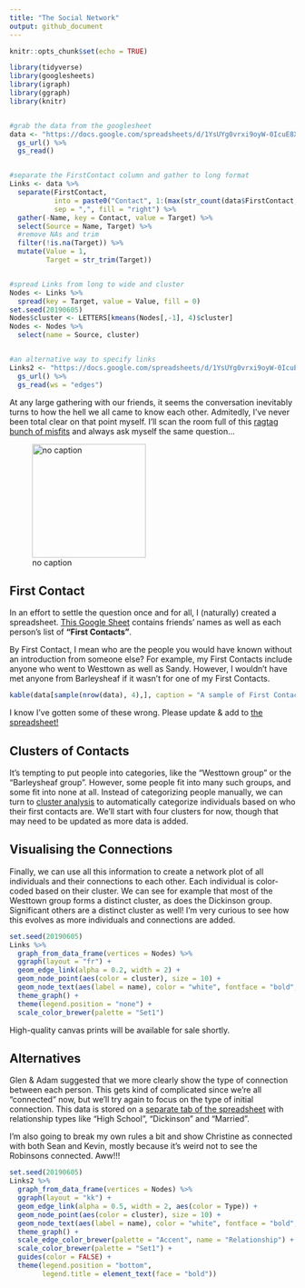 ```yaml
---
title: "The Social Network"
output: github_document
---
```


```r
knitr::opts_chunk$set(echo = TRUE)

library(tidyverse)
library(googlesheets)
library(igraph)
library(ggraph)
library(knitr)


#grab the data from the googlesheet
data <- "https://docs.google.com/spreadsheets/d/1YsUYg0vrxi9oyW-0IcuE8XfAKGZb6MR7VlpmdChGI0A" %>% 
  gs_url() %>% 
  gs_read()


#separate the FirstContact column and gather to long format
Links <- data %>% 
  separate(FirstContact, 
           into = paste0("Contact", 1:(max(str_count(data$FirstContact, ",")) + 1)),
           sep = ",", fill = "right") %>% 
  gather(-Name, key = Contact, value = Target) %>% 
  select(Source = Name, Target) %>% 
  #remove NAs and trim
  filter(!is.na(Target)) %>% 
  mutate(Value = 1,
         Target = str_trim(Target))


#spread Links from long to wide and cluster
Nodes <- Links %>% 
  spread(key = Target, value = Value, fill = 0)
set.seed(20190605)
Nodes$cluster <- LETTERS[kmeans(Nodes[,-1], 4)$cluster]
Nodes <- Nodes %>% 
  select(name = Source, cluster)


#an alternative way to specify links
Links2 <- "https://docs.google.com/spreadsheets/d/1YsUYg0vrxi9oyW-0IcuE8XfAKGZb6MR7VlpmdChGI0A" %>% 
  gs_url() %>% 
  gs_read(ws = "edges")
```


At any large gathering with our friends, it seems the conversation inevitably turns to how the hell we all came to know each other.  Admitedly, I've never been total clear on that point myself.  I'll scan the room full of this [ragtag bunch of misfits](https://tvtropes.org/pmwiki/pmwiki.php/Main/RagtagBunchOfMisfits) and always ask myself the same question...

![no caption](https://memegenerator.net/img/instances/36549336/who-are-these-people.jpg){width=200px}


## First Contact

In an effort to settle the question once and for all, I (naturally) created a spreadsheet.  [This Google Sheet](https://docs.google.com/spreadsheets/d/1YsUYg0vrxi9oyW-0IcuE8XfAKGZb6MR7VlpmdChGI0A) contains friends' names as well as each person's list of **"First Contacts"**.  

By First Contact, I mean who are the people you would have known without an introduction from someone else?  For example, my First Contacts include anyone who went to Westtown as well as Sandy.  However, I wouldn't have met anyone from Barleysheaf if it wasn't for one of my First Contacts.

```r
kable(data[sample(nrow(data), 4),], caption = "A sample of First Contacts")
```

I know I've gotten some of these wrong.  Please update & add to [the spreadsheet!](https://docs.google.com/spreadsheets/d/1YsUYg0vrxi9oyW-0IcuE8XfAKGZb6MR7VlpmdChGI0A)



## Clusters of Contacts

It's tempting to put people into categories, like the "Westtown group" or the "Barleysheaf group".  However, some people fit into many such groups, and some fit into none at all.  Instead of categorizing people manually, we can turn to [cluster analysis](https://en.wikipedia.org/wiki/Cluster_analysis) to automatically categorize individuals based on who their first contacts are.  We'll start with four clusters for now, though that may need to be updated as more data is added.



## Visualising the Connections

Finally, we can use all this information to create a network plot of all individuals and their connections to each other.  Each individual is color-coded based on their cluster.  We can see for example that most of the Westtown group forms a distinct cluster, as does the Dickinson group.  Significant others are a distinct cluster as well!  I'm very curious to see how this evolves as more individuals and connections are added.

```r
set.seed(20190605)
Links %>%
  graph_from_data_frame(vertices = Nodes) %>% 
  ggraph(layout = "fr") + 
  geom_edge_link(alpha = 0.2, width = 2) + 
  geom_node_point(aes(color = cluster), size = 10) + 
  geom_node_text(aes(label = name), color = "white", fontface = "bold", size = 2) + 
  theme_graph() + 
  theme(legend.position = "none") + 
  scale_color_brewer(palette = "Set1")
```


High-quality canvas prints will be available for sale shortly.


## Alternatives

Glen & Adam suggested that we more clearly show the type of connection between each person.  This gets kind of complicated since we're all "connected" now, but we'll try again to focus on the type of initial connection.  This data is stored on a [separate tab of the spreadsheet](https://docs.google.com/spreadsheets/d/1YsUYg0vrxi9oyW-0IcuE8XfAKGZb6MR7VlpmdChGI0A/edit#gid=1618818909) with relationship types like "High School", "Dickinson" and "Married".

I'm also going to break my own rules a bit and show Christine as connected with both Sean and Kevin, mostly because it's weird not to see the Robinsons connected.  Aww!!!

```r
set.seed(20190605)
Links2 %>% 
  graph_from_data_frame(vertices = Nodes) %>% 
  ggraph(layout = "kk") + 
  geom_edge_link(alpha = 0.5, width = 2, aes(color = Type)) + 
  geom_node_point(aes(color = cluster), size = 10) + 
  geom_node_text(aes(label = name), color = "white", fontface = "bold", size = 2) + 
  theme_graph() + 
  scale_edge_color_brewer(palette = "Accent", name = "Relationship") + 
  scale_color_brewer(palette = "Set1") + 
  guides(color = FALSE) + 
  theme(legend.position = "bottom",
        legend.title = element_text(face = "bold"))
```